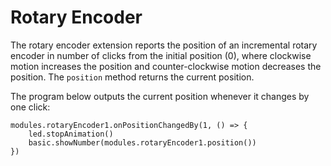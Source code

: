 # Rotary Encoder

The rotary encoder extension reports the position of an incremental
rotary encoder in number of clicks from the initial position (0),
where clockwise motion increases the position and counter-clockwise
motion decreases the position. 
The `position` method returns the current position. 

The program below outputs the current position whenever it changes by one click:

```blocks
modules.rotaryEncoder1.onPositionChangedBy(1, () => {
    led.stopAnimation()
    basic.showNumber(modules.rotaryEncoder1.position())
})
```